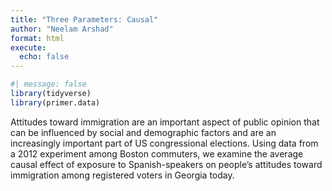 ```yaml
---
title: "Three Parameters: Causal"
author: "Neelam Arshad"
format: html
execute: 
  echo: false
---
```



```r
#| message: false
library(tidyverse)
library(primer.data)
```

Attitudes toward immigration are an important aspect of public opinion that can be influenced by social and demographic factors and are an increasingly important part of US congressional elections. Using data from a 2012 experiment among Boston commuters, we examine the average causal effect of exposure to Spanish-speakers on people’s attitudes toward immigration among registered voters in Georgia today.


